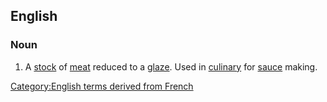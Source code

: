 ==English==

===Noun===
{{en-noun|-}}

# A [[stock]] of [[meat]] reduced to a [[glaze]]. Used in [[culinary]] for [[sauce]] making.

[[Category:English terms derived from French]]
